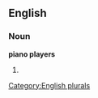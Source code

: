 
==English==

===Noun===
'''piano players'''

# {{plural of|[[piano player]]}}

[[Category:English plurals]]